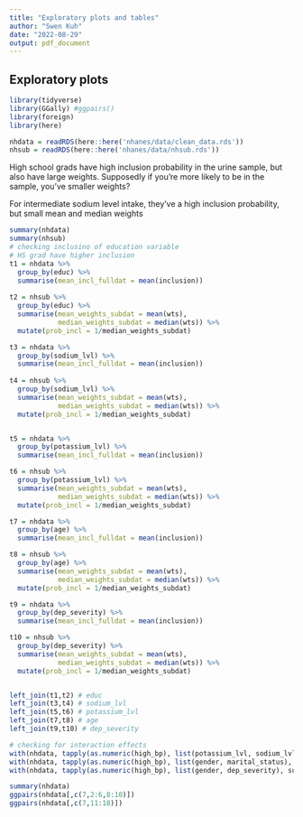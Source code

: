 ```yaml
---
title: "Exploratory plots and tables"
author: "Swen Kuh"
date: "2022-08-29"
output: pdf_document
---
```


## Exploratory plots

```r
library(tidyverse)
library(GGally) #ggpairs()
library(foreign)
library(here)

nhdata = readRDS(here::here('nhanes/data/clean_data.rds'))
nhsub = readRDS(here::here('nhanes/data/nhsub.rds'))
```


High school grads have high inclusion probability in the urine sample, but also have large weights. Supposedly if you're more likely to be in the sample, you've smaller weights? 

For intermediate sodium level intake, they've a high inclusion probability, but small mean and median weights 
```r
summary(nhdata)
summary(nhsub)
# checking inclusino of education variable
# HS grad have higher inclusion 
t1 = nhdata %>% 
  group_by(educ) %>% 
  summarise(mean_incl_fulldat = mean(inclusion))
 
t2 = nhsub %>% 
  group_by(educ) %>% 
  summarise(mean_weights_subdat = mean(wts),
            median_weights_subdat = median(wts)) %>% 
  mutate(prob_incl = 1/median_weights_subdat)

t3 = nhdata %>% 
  group_by(sodium_lvl) %>% 
  summarise(mean_incl_fulldat = mean(inclusion))
 
t4 = nhsub %>% 
  group_by(sodium_lvl) %>% 
  summarise(mean_weights_subdat = mean(wts),
            median_weights_subdat = median(wts)) %>% 
  mutate(prob_incl = 1/median_weights_subdat)


t5 = nhdata %>% 
  group_by(potassium_lvl) %>% 
  summarise(mean_incl_fulldat = mean(inclusion))

t6 = nhsub %>% 
  group_by(potassium_lvl) %>% 
  summarise(mean_weights_subdat = mean(wts),
            median_weights_subdat = median(wts)) %>% 
  mutate(prob_incl = 1/median_weights_subdat)

t7 = nhdata %>% 
  group_by(age) %>% 
  summarise(mean_incl_fulldat = mean(inclusion))

t8 = nhsub %>% 
  group_by(age) %>% 
  summarise(mean_weights_subdat = mean(wts),
            median_weights_subdat = median(wts)) %>% 
  mutate(prob_incl = 1/median_weights_subdat)

t9 = nhdata %>% 
  group_by(dep_severity) %>% 
  summarise(mean_incl_fulldat = mean(inclusion))

t10 = nhsub %>% 
  group_by(dep_severity) %>% 
  summarise(mean_weights_subdat = mean(wts),
            median_weights_subdat = median(wts)) %>% 
  mutate(prob_incl = 1/median_weights_subdat)


left_join(t1,t2) # educ
left_join(t3,t4) # sodium_lvl
left_join(t5,t6) # potassium_lvl
left_join(t7,t8) # age
left_join(t9,t10) # dep_severity

# checking for interaction effects
with(nhdata, tapply(as.numeric(high_bp), list(potassium_lvl, sodium_lvl), sum))
with(nhdata, tapply(as.numeric(high_bp), list(gender, marital_status), sum))
with(nhdata, tapply(as.numeric(high_bp), list(gender, dep_severity), sum))

summary(nhdata)
ggpairs(nhdata[,c(7,2:6,8:10)])
ggpairs(nhdata[,c(7,11:18)])


```